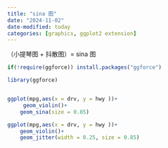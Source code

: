 ```yaml
---
title: "sina 图"
date: "2024-11-02"
date-modified: today
categories: [graphics, ggplot2 extension]
---
```


（小提琴图 + 抖散图）= sina 图

```r
if(!require(ggforce)) install.packages("ggforce")
```

```r
library(ggforce)


ggplot(mpg,aes(x = drv, y = hwy ))+
     geom_violin()+
    geom_sina(size = 0.85)

```

```r
ggplot(mpg,aes(x = drv, y = hwy ))+
    geom_violin()+
    geom_jitter(width = 0.25, size = 0.85)
```
